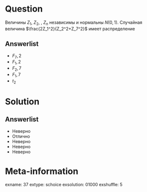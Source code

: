 Question
========
Величины $Z_1$, $Z_2$, \ldots, $Z_n$ независимы и нормальны $N(0,1)$. Случайная величина $\frac{2Z_1^2}{Z_2^2+Z_7^2}$ имеет распределение
 

Answerlist
----------
*  $F_7,2$
*  $F_1,2$
*  $F_2,7$
*  $F_1,7$
*  $t_2$

Solution
========

Answerlist
----------
*  Неверно
*  Отлично
*  Неверно
*  Неверно
*  Неверно

Meta-information
================
exname: 37
extype: schoice
exsolution: 01000
exshuffle: 5
